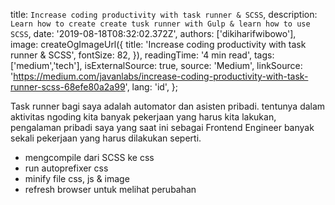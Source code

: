 
  title: `Increase coding productivity with task runner & SCSS`,
  description: `Learn how to create create tusk runner with Gulp & learn how to use SCSS`,
  date: '2019-08-18T08:32:02.372Z',
  authors: ['dikiharifwibowo'],
  image: createOgImageUrl({
    title: 'Increase coding productivity with task runner & SCSS',
    fontSize: 82,
  }),
  readingTime: '4 min read',
  tags: ['medium','tech'],
  isExternalSource: true,
  source: 'Medium',
  linkSource: 'https://medium.com/javanlabs/increase-coding-productivity-with-task-runner-scss-68efe80a2a99',
  lang: 'id',
};

Task runner bagi saya adalah automator dan asisten pribadi. 
tentunya dalam aktivitas ngoding kita banyak pekerjaan yang harus kita lakukan, 
pengalaman pribadi saya yang saat ini sebagai Frontend Engineer banyak sekali pekerjaan yang harus dilakukan seperti.
* mengcompile dari SCSS ke css
* run autoprefixer css
* minify file css, js & image
* refresh browser untuk melihat perubahan